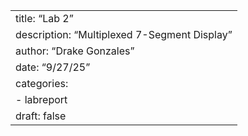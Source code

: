 ---
title: "Lab 2"
description: "Multiplexed 7-Segment Display"
author: "Drake Gonzales"
date: "9/27/25"
categories:
  - labreport
draft: false
---